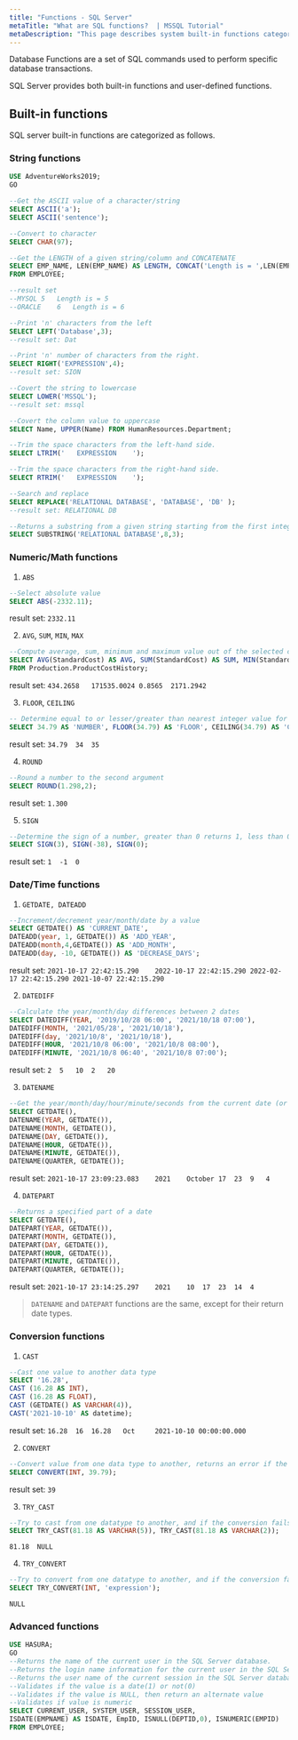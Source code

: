 ```yaml
---
title: "Functions - SQL Server"
metaTitle: "What are SQL functions?  | MSSQL Tutorial"
metaDescription: "This page describes system built-in functions categories and some examples"
---
```


Database Functions are a set of SQL commands used to perform specific database transactions.

SQL Server provides both built-in functions and user-defined functions.

## Built-in functions

SQL server built-in functions are categorized as follows.

### String functions

```SQL
USE AdventureWorks2019;
GO

--Get the ASCII value of a character/string
SELECT ASCII('a');
SELECT ASCII('sentence');

--Convert to character
SELECT CHAR(97);

--Get the LENGTH of a given string/column and CONCATENATE
SELECT EMP_NAME, LEN(EMP_NAME) AS LENGTH, CONCAT('Length is = ',LEN(EMP_NAME))
FROM EMPLOYEE;

--result set
--MYSQL	5	Length is = 5
--ORACLE	6	Length is = 6

--Print 'n' characters from the left
SELECT LEFT('Database',3);
--result set: Dat

--Print 'n' number of characters from the right.
SELECT RIGHT('EXPRESSION',4);
--result set: SION

--Covert the string to lowercase
SELECT LOWER('MSSQL');
--result set: mssql

--Covert the column value to uppercase
SELECT Name, UPPER(Name) FROM HumanResources.Department;

--Trim the space characters from the left-hand side.
SELECT LTRIM('   EXPRESSION    ');

--Trim the space characters from the right-hand side.
SELECT RTRIM('   EXPRESSION    ');

--Search and replace
SELECT REPLACE('RELATIONAL DATABASE', 'DATABASE', 'DB' );
--result set: RELATIONAL DB

--Returns a substring from a given string starting from the first integer up to the next.
SELECT SUBSTRING('RELATIONAL DATABASE',8,3);
```

### Numeric/Math functions

1. `ABS`

```SQL
--Select absolute value
SELECT ABS(-2332.11);
```

result set: `2332.11`

2. `AVG`, `SUM`, `MIN`, `MAX`

```SQL
--Compute average, sum, minimum and maximum value out of the selected column.
SELECT AVG(StandardCost) AS AVG, SUM(StandardCost) AS SUM, MIN(StandardCost) AS MIN, MAX(StandardCost) AS MAX
FROM Production.ProductCostHistory;
```

result set: `434.2658	171535.0024	0.8565	2171.2942`

3. `FLOOR`, `CEILING`

```SQL
-- Determine equal to or lesser/greater than nearest integer value for a given number
SELECT 34.79 AS 'NUMBER', FLOOR(34.79) AS 'FLOOR', CEILING(34.79) AS 'CEILING';
```

result set: `34.79	34	35`

4. `ROUND`

```SQL
--Round a number to the second argument
SELECT ROUND(1.298,2);
```

result set: `1.300`

5. `SIGN`

```SQL
--Determine the sign of a number, greater than 0 returns 1, less than 0 returns -1, equal to 0 returns 0
SELECT SIGN(3), SIGN(-38), SIGN(0);
```

result set: `1	-1	0`

### Date/Time functions

1. `GETDATE, DATEADD`

```SQL
--Increment/decrement year/month/date by a value
SELECT GETDATE() AS 'CURRENT_DATE',
DATEADD(year, 1, GETDATE()) AS 'ADD_YEAR',
DATEADD(month,4,GETDATE()) AS 'ADD_MONTH',
DATEADD(day, -10, GETDATE()) AS 'DECREASE_DAYS';
```

result set:
`2021-10-17 22:42:15.290	2022-10-17 22:42:15.290	2022-02-17 22:42:15.290	2021-10-07 22:42:15.290`

2. `DATEDIFF`

```SQL
--Calculate the year/month/day differences between 2 dates
SELECT DATEDIFF(YEAR, '2019/10/28 06:00', '2021/10/18 07:00'), 
DATEDIFF(MONTH, '2021/05/28', '2021/10/18'),
DATEDIFF(day, '2021/10/8', '2021/10/18'),
DATEDIFF(HOUR, '2021/10/8 06:00', '2021/10/8 08:00'),
DATEDIFF(MINUTE, '2021/10/8 06:40', '2021/10/8 07:00');
```

result set:
`2	5	10	2	20`

3. `DATENAME`

```SQL
--Get the year/month/day/hour/minute/seconds from the current date (or any date)
SELECT GETDATE(),
DATENAME(YEAR, GETDATE()),
DATENAME(MONTH, GETDATE()),
DATENAME(DAY, GETDATE()),
DATENAME(HOUR, GETDATE()),
DATENAME(MINUTE, GETDATE()),
DATENAME(QUARTER, GETDATE());
```

result set:
`2021-10-17 23:09:23.083	2021	October	17	23	9	4`

4. `DATEPART`

```SQL
--Returns a specified part of a date
SELECT GETDATE(),
DATEPART(YEAR, GETDATE()),
DATEPART(MONTH, GETDATE()),
DATEPART(DAY, GETDATE()),
DATEPART(HOUR, GETDATE()),
DATEPART(MINUTE, GETDATE()),
DATEPART(QUARTER, GETDATE());
```

result set:
`2021-10-17 23:14:25.297	2021	10	17	23	14	4`

> `DATENAME` and `DATEPART` functions are the same, except for their return date types.

### Conversion functions

1. `CAST`

```SQL
--Cast one value to another data type
SELECT '16.28',
CAST (16.28 AS INT),
CAST (16.28 AS FLOAT),
CAST (GETDATE() AS VARCHAR(4)),
CAST('2021-10-10' AS datetime);
```

result set:
`16.28	16	16.28	Oct 	2021-10-10 00:00:00.000`

2. `CONVERT`

```SQL
--Convert value from one data type to another, returns an error if the conversion fails. Otherwise it returns the converted value.
SELECT CONVERT(INT, 39.79);
```

result set: `39`

3. `TRY_CAST`

```SQL
--Try to cast from one datatype to another, and if the conversion fails returns `NULL`
SELECT TRY_CAST(81.18 AS VARCHAR(5)), TRY_CAST(81.18 AS VARCHAR(2));
```

`81.18	NULL`

4. `TRY_CONVERT`
```SQL
--Try to convert from one datatype to another, and if the conversion fails returns `NULL`
SELECT TRY_CONVERT(INT, 'expression');
```

`NULL`

### Advanced functions

```SQL
USE HASURA;
GO
--Returns the name of the current user in the SQL Server database.
--Returns the login name information for the current user in the SQL Server database.
--Returns the user name of the current session in the SQL Server database.
--Validates if the value is a date(1) or not(0)
--Validates if the value is NULL, then return an alternate value
--Validates if value is numeric
SELECT CURRENT_USER, SYSTEM_USER, SESSION_USER, 
ISDATE(EMPNAME) AS ISDATE, EmpID, ISNULL(DEPTID,0), ISNUMERIC(EMPID)
FROM EMPLOYEE;
```

